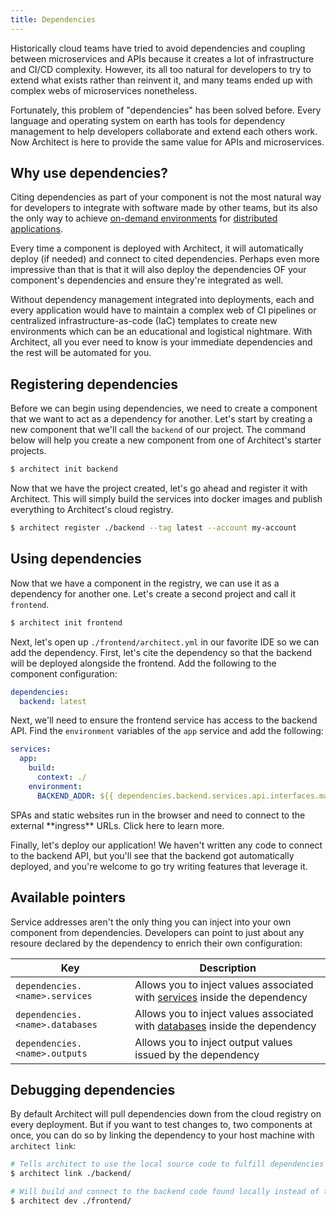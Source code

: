```yaml
---
title: Dependencies
---
```


Historically cloud teams have tried to avoid dependencies and coupling between microservices and APIs
because it creates a lot of infrastructure and CI/CD complexity. However, its all too natural for
developers to try to extend what exists rather than reinvent it, and many teams ended up with complex
webs of microservices nonetheless. 

Fortunately, this problem of "dependencies" has been solved before. Every language and operating system
on earth has tools for dependency management to help developers collaborate and extend each others work.
Now Architect is here to provide the same value for APIs and microservices.

## Why use dependencies?

Citing dependencies as part of your component is not the most natural way for developers to integrate with
software made by other teams, but its also the only way to achieve [on-demand environments](/environments/pull-request)
for [distributed applications](/architecture/microservices).

Every time a component is deployed with Architect, it will automatically deploy (if needed) and connect to
cited dependencies. Perhaps even more impressive than that is that it will also deploy the dependencies OF your
component's dependencies and ensure they're integrated as well.

Without dependency management integrated into deployments, each and every application would have to maintain a
complex web of CI pipelines or centralized infrastructure-as-code (IaC) templates to create new environments which
can be an educational and logistical nightmare. With Architect, all you ever need to know is your immediate dependencies
and the rest will be automated for you.

## Registering dependencies

Before we can begin using dependencies, we need to create a component that we want to act as a dependency for another.
Let's start by creating a new component that we'll call the `backend` of our project. The command below will help you
create a new component from one of Architect's starter projects.

```sh
$ architect init backend
```

Now that we have the project created, let's go ahead and register it with Architect. This will simply build the services
into docker images and publish everything to Architect's cloud registry.

```sh
$ architect register ./backend --tag latest --account my-account
```

## Using dependencies

Now that we have a component in the registry, we can use it as a dependency for another one. Let's create a second project
and call it `frontend`.

```sh
$ architect init frontend
```

Next, let's open up `./frontend/architect.yml` in our favorite IDE so we can add the dependency. First, let's cite the dependency
so that the backend will be deployed alongside the frontend. Add the following to the component configuration:

```yaml architect.yml
dependencies:
  backend: latest
```

Next, we'll need to ensure the frontend service has access to the backend API. Find the `environment` variables of the `app` service
and add the following:

```yaml architect.yml
services:
  app:
    build:
      context: ./
    environment:
      BACKEND_ADDR: ${{ dependencies.backend.services.api.interfaces.main.url }}
```

<Card title="SPAs and single page apps" icon="link" href="/architecture/static-websites">
  SPAs and static websites run in the browser and need to connect to the external **ingress** URLs. Click here to learn more.
</Card>

Finally, let's deploy our application! We haven't written any code to connect to the backend API, but you'll see that the
backend got automatically deployed, and you're welcome to go try writing features that leverage it. 

## Available pointers

Service addresses aren't the only thing you can inject into your own component from dependencies. Developers can
point to just about any resoure declared by the dependency to enrich their own configuration:

| Key                             | Description                                        |
| ------------------------------- | -------------------------------------------------- |
| `dependencies.<name>.services`  | Allows you to inject values associated with [services](/components/services) inside the dependency  |
| `dependencies.<name>.databases` | Allows you to inject values associated with [databases](/components/databases) inside the dependency |
| `dependencies.<name>.outputs`   | Allows you to inject output values issued by the dependency |

## Debugging dependencies

By default Architect will pull dependencies down from the cloud registry on every deployment. But if you want to test changes to,
two components at once, you can do so by linking the dependency to your host machine with `architect link`:

```sh
# Tells architect to use the local source code to fulfill dependencies on the `backend`
$ architect link ./backend/

# Will build and connect to the backend code found locally instead of the docker images pulled from Architect Cloud
$ architect dev ./frontend/
```